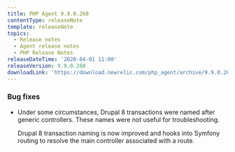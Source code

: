 ```yaml
---
title: PHP Agent 9.9.0.260
contentType: releaseNote
template: releaseNote
topics:
  - Release notes
  - Agent release notes
  - PHP Release Notes
releaseDateTime: '2020-04-01 11:00'
releaseVersion: 9.9.0.260
downloadLink: 'https://download.newrelic.com/php_agent/archive/9.9.0.260'
---
```


### Bug fixes

* Under some circumstances, Drupal 8 transactions were named after generic controllers. These names were not useful for troubleshooting.

  Drupal 8 transaction naming is now improved and hooks into Symfony routing to resolve the main controller associated with a route.
